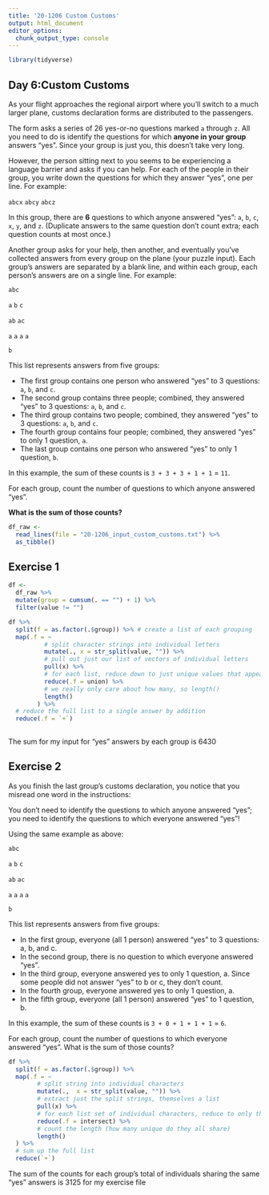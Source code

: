 ```yaml
---
title: '20-1206 Custom Customs'
output: html_document
editor_options: 
  chunk_output_type: console
---
```


```r
library(tidyverse)
```

## Day 6:Custom Customs

As your flight approaches the regional airport where you'll switch to a much larger plane, customs declaration forms are distributed to the passengers.

The form asks a series of 26 yes-or-no questions marked `a` through `z`. All you need to do is identify the questions for which **anyone in your group** answers "yes". Since your group is just you, this doesn't take very long.

However, the person sitting next to you seems to be experiencing a language barrier and asks if you can help. For each of the people in their group, you write down the questions for which they answer "yes", one per line. For example:

`abcx`
`abcy`
`abcz`

In this group, there are **6** questions to which anyone answered "yes": `a`, `b`, `c`, `x`, `y`, and `z`. (Duplicate answers to the same question don't count extra; each question counts at most once.)

Another group asks for your help, then another, and eventually you've collected answers from every group on the plane (your puzzle input). Each group's answers are separated by a blank line, and within each group, each person's answers are on a single line. For example:

`abc`

`a`
`b`
`c`

`ab`
`ac`

`a`
`a`
`a`
`a`

`b`

This list represents answers from five groups:

- The first group contains one person who answered "yes" to 3 questions: `a`, `b`, and `c`.
- The second group contains three people; combined, they answered "yes" to 3 questions: `a`, `b`, and `c`.
- The third group contains two people; combined, they answered "yes" to 3 questions: `a`, `b`, and `c`.
- The fourth group contains four people; combined, they answered "yes" to only 1 question, `a`.
- The last group contains one person who answered "yes" to only 1 question, `b`.

In this example, the sum of these counts is `3 + 3 + 3 + 1 + 1` = `11`.

For each group, count the number of questions to which anyone answered "yes". 

**What is the sum of those counts?**

```r
df_raw <- 
  read_lines(file = "20-1206_input_custom_customs.txt") %>% 
  as_tibble()

```

## Exercise 1

```r
df <- 
  df_raw %>% 
  mutate(group = cumsum(. == "") + 1) %>% 
  filter(value != "")

df %>% 
  split(f = as.factor(.$group)) %>% # create a list of each grouping
  map(.f = ~
          # split character strings into individual letters
          mutate(., x = str_split(value, "")) %>% 
          # pull out just our list of vectors of individual letters
          pull(x) %>% 
          # for each list, reduce down to just unique values that appear in any of the lists (union)
          reduce(.f = union) %>% 
          # we really only care about how many, so length()
          length()
        ) %>% 
  # reduce the full list to a single answer by addition
  reduce(.f = `+`)
  
```

The sum for my input for "yes" answers by each group is 6430




## Exercise 2

As you finish the last group's customs declaration, you notice that you misread one word in the instructions:

You don't need to identify the questions to which anyone answered "yes"; you need to identify the questions to which everyone answered "yes"!

Using the same example as above:

`abc`

`a`
`b`
`c`

`ab`
`ac`

`a`
`a`
`a`
`a`

`b`

This list represents answers from five groups:

- In the first group, everyone (all 1 person) answered "yes" to 3 questions: a, b, and c.
- In the second group, there is no question to which everyone answered "yes".
- In the third group, everyone answered yes to only 1 question, a. Since some people did not answer "yes" to b or c, they don't count.
- In the fourth group, everyone answered yes to only 1 question, a.
- In the fifth group, everyone (all 1 person) answered "yes" to 1 question, b.

In this example, the sum of these counts is `3 + 0 + 1 + 1 + 1` = `6`.

For each group, count the number of questions to which everyone answered "yes". What is the sum of those counts?

```r
df %>% 
  split(f = as.factor(.$group)) %>% 
  map(.f = ~ 
        # split string into individual characters
        mutate(.,  x = str_split(value, "")) %>% 
        # extract just the split strings, themselves a list
        pull(x) %>% 
        # for each list set of individual characters, reduce to only those they all share (intersect)
        reduce(.f = intersect) %>%
        # count the length (how many unique do they all share)
        length()
  ) %>% 
  # sum up the full list  
  reduce(`+`)
```

The sum of the counts for each group's total of individuals sharing the same "yes" answers is 3125 for my exercise file